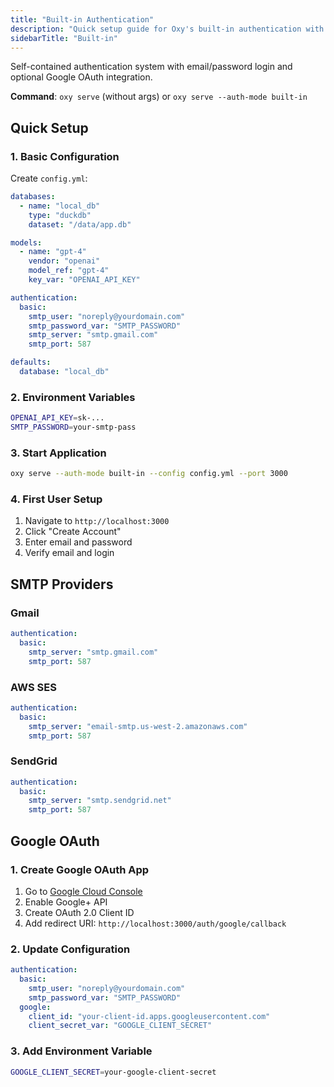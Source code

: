 ```yaml
---
title: "Built-in Authentication"
description: "Quick setup guide for Oxy's built-in authentication with email/password and optional Google OAuth"
sidebarTitle: "Built-in"
---
```


Self-contained authentication system with email/password login and optional Google OAuth integration.

**Command**: `oxy serve` (without args) or `oxy serve --auth-mode built-in`
## Quick Setup

### 1. Basic Configuration

Create `config.yml`:

```yaml
databases:
  - name: "local_db"
    type: "duckdb" 
    dataset: "/data/app.db"

models:
  - name: "gpt-4"
    vendor: "openai"
    model_ref: "gpt-4"
    key_var: "OPENAI_API_KEY"

authentication:
  basic:
    smtp_user: "noreply@yourdomain.com"
    smtp_password_var: "SMTP_PASSWORD"
    smtp_server: "smtp.gmail.com"
    smtp_port: 587

defaults:
  database: "local_db"
```

### 2. Environment Variables

```bash
OPENAI_API_KEY=sk-...
SMTP_PASSWORD=your-smtp-pass
```

### 3. Start Application

```bash
oxy serve --auth-mode built-in --config config.yml --port 3000
```

### 4. First User Setup

1. Navigate to `http://localhost:3000`
2. Click "Create Account" 
3. Enter email and password
4. Verify email and login

## SMTP Providers

### Gmail
```yaml
authentication:
  basic:
    smtp_server: "smtp.gmail.com"
    smtp_port: 587
```

### AWS SES
```yaml
authentication:
  basic:
    smtp_server: "email-smtp.us-west-2.amazonaws.com"
    smtp_port: 587
```

### SendGrid
```yaml
authentication:
  basic:
    smtp_server: "smtp.sendgrid.net"
    smtp_port: 587
```

## Google OAuth

### 1. Create Google OAuth App

1. Go to [Google Cloud Console](https://console.cloud.google.com/)
2. Enable Google+ API
3. Create OAuth 2.0 Client ID
4. Add redirect URI: `http://localhost:3000/auth/google/callback`

### 2. Update Configuration

```yaml
authentication:
  basic:
    smtp_user: "noreply@yourdomain.com"
    smtp_password_var: "SMTP_PASSWORD"
  google:
    client_id: "your-client-id.apps.googleusercontent.com"
    client_secret_var: "GOOGLE_CLIENT_SECRET"
```



### 3. Add Environment Variable

```bash
GOOGLE_CLIENT_SECRET=your-google-client-secret
```
